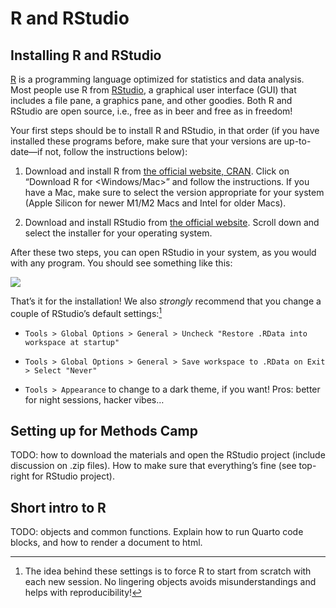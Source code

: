 # R and RStudio

## Installing R and RStudio

[R](https://cran.r-project.org/) is a programming language optimized for statistics and data analysis. Most people use R from [RStudio](https://rstudio.com/), a graphical user interface (GUI) that includes a file pane, a graphics pane, and other goodies. Both R and RStudio are open source, i.e., free as in beer and free as in freedom!

Your first steps should be to install R and RStudio, in that order (if you have installed these programs before, make sure that your versions are up-to-date---if not, follow the instructions below):

1. Download and install R from [the official website, CRAN](https://cran.r-project.org/). Click on "Download R for \<Windows/Mac\>" and follow the instructions. If you have a Mac, make sure to select the version appropriate for your system (Apple Silicon for newer M1/M2 Macs and Intel for older Macs).

2. Download and install RStudio from [the official website](https://posit.co/download/rstudio-desktop/). Scroll down and select the installer for your operating system.

After these two steps, you can open RStudio in your system, as you would with any program. You should see something like this:

![](assets/images/rstudio_first.png)

That's it for the installation! We also *strongly* recommend that you change a couple of RStudio's default settings:[^settings]

- `Tools > Global Options > General > Uncheck "Restore .RData into workspace at startup"`

- `Tools > Global Options > General > Save workspace to .RData on Exit > Select "Never"`

- `Tools > Appearance` to change to a dark theme, if you want! Pros: better for night sessions, hacker vibes...

[^settings]: The idea behind these settings is to force R to start from scratch with each new session. No lingering objects avoids misunderstandings and helps with reproducibility!

## Setting up for Methods Camp

TODO: how to download the materials and open the RStudio project (include discussion on .zip files). How to make sure that everything's fine (see top-right for RStudio project).

## Short intro to R

TODO: objects and common functions. Explain how to run Quarto code blocks, and how to render a document to html.
